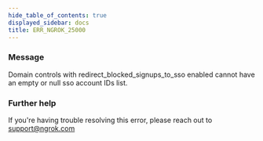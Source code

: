 ```yaml
---
hide_table_of_contents: true
displayed_sidebar: docs
title: ERR_NGROK_25000
---
```


### Message

Domain controls with redirect_blocked_signups_to_sso enabled cannot have an empty or null sso account IDs list.

### Further help

If you're having trouble resolving this error, please reach out to [support@ngrok.com](mailto:support@ngrok.com?subject=Help%20with%20ERR_NGROK_25000)
